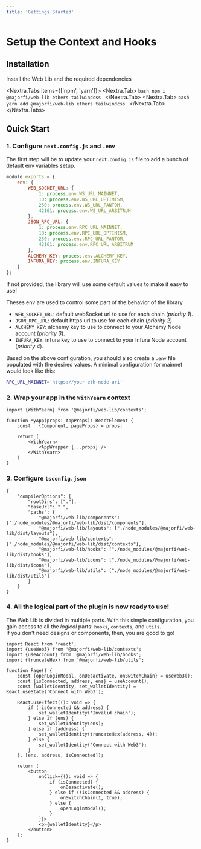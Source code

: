 ```yaml
---
title: 'Gettings Started'
---
```



# Setup the Context and Hooks
## Installation

Install the Web Lib and the required dependencies

<Nextra.Tabs items={['npm', 'yarn']}>
	<Nextra.Tab>
		```bash
		npm i @majorfi/web-lib ethers tailwindcss
		```
	</Nextra.Tab>
	<Nextra.Tab>
		```bash
		yarn add @majorfi/web-lib ethers tailwindcss
		```
	</Nextra.Tab>
</Nextra.Tabs>

## Quick Start

### 1. Configure `next.config.js` and `.env`
The first step will be to update your `next.config.js` file to add a bunch of default env variables setup.  

```js
module.exports = {
	env: {
		WEB_SOCKET_URL: {
			1: process.env.WS_URL_MAINNET,
			10: process.env.WS_URL_OPTIMISM,
			250: process.env.WS_URL_FANTOM,
			42161: process.env.WS_URL_ARBITRUM
		},
		JSON_RPC_URL: {
			1: process.env.RPC_URL_MAINNET,
			10: process.env.RPC_URL_OPTIMISM,
			250: process.env.RPC_URL_FANTOM,
			42161: process.env.RPC_URL_ARBITRUM
		},
		ALCHEMY_KEY: process.env.ALCHEMY_KEY,
		INFURA_KEY: process.env.INFURA_KEY
	}
};
```

<Callout type="info" emoji="💡">
	If not provided, the library will use some default values to make it easy to use!
</Callout>

Theses env are used to control some part of the behavior of the library
- `WEB_SOCKET_URL`: default webSocket url to use for each chain (*priority 1*).
- `JSON_RPC_URL`: default https url to use for each chain (*priority 2*).
- `ALCHEMY_KEY`: alchemy key to use to connect to your Alchemy Node account (*priority 3*).
- `INFURA_KEY`: infura key to use to connect to your Infura Node account (*priority 4*).


Based on the above configuration, you should also create a `.env` file populated with the desired values. A minimal configuration for mainnet would look like this:
```bash
RPC_URL_MAINNET='https://your-eth-node-uri'
```


### 2. Wrap your app in the `WithYearn` context
```tsx
import {WithYearn} from '@majorfi/web-lib/contexts';

function MyApp(props: AppProps): ReactElement {
	const	{Component, pageProps} = props;

	return (
		<WithYearn>
			<AppWrapper {...props} />
		</WithYearn>
	)
}
```

### 3. Configure `tsconfig.json`
```tsx
{
	"compilerOptions": {
		"rootDirs": ["."],
		"baseUrl": ".",
		"paths": {
			"@majorfi/web-lib/components": ["./node_modules/@majorfi/web-lib/dist/components"],
			"@majorfi/web-lib/layouts": ["./node_modules/@majorfi/web-lib/dist/layouts"],
			"@majorfi/web-lib/contexts": ["./node_modules/@majorfi/web-lib/dist/contexts"],
			"@majorfi/web-lib/hooks": ["./node_modules/@majorfi/web-lib/dist/hooks"],
			"@majorfi/web-lib/icons": ["./node_modules/@majorfi/web-lib/dist/icons"],
			"@majorfi/web-lib/utils": ["./node_modules/@majorfi/web-lib/dist/utils"]
		}	
	}
}
```

### 4. All the logical part of the plugin is now ready to use!
The Web Lib is divided in multiple parts. With this simple configuration, you gain access to all the *logical* parts: `hooks`, `contexts`, and `utils`.   
If you don't need designs or components, then, you are good to go!


```tsx
import React from 'react';
import {useWeb3} from '@majorfi/web-lib/contexts';
import {useAccount} from '@majorfi/web-lib/hooks';
import {truncateHex} from '@majorfi/web-lib/utils';

function Page() {
	const {openLoginModal, onDesactivate, onSwitchChain} = useWeb3();
	const {isConnected, address, ens} = useAccount();
	const [walletIdentity, set_walletIdentity] = React.useState('Connect with Web3');
	
	React.useEffect((): void => {
		if (!isConnected && address) {
			set_walletIdentity('Invalid chain');
		} else if (ens) {
			set_walletIdentity(ens);
		} else if (address) {
			set_walletIdentity(truncateHex(address, 4));
		} else {
			set_walletIdentity('Connect with Web3');
		}
	}, [ens, address, isConnected]);

	return (
		<button
			onClick={(): void => {
				if (isConnected) {
					onDesactivate();
				} else if (!isConnected && address) {
					onSwitchChain(1, true);
				} else {
					openLoginModal();
				}
			}}>
			<p>{walletIdentity}</p>
		</button>
	);
}
```
